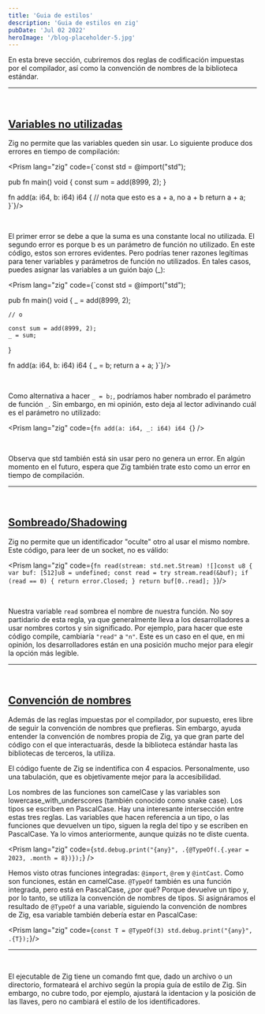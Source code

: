 ```yaml
---
title: 'Guia de estilos'
description: 'Guia de estilos en zig'
pubDate: 'Jul 02 2022'
heroImage: '/blog-placeholder-5.jpg'
---
```



En esta breve sección, cubriremos dos reglas de codificación impuestas por el compilador, así como la convención de nombres de la biblioteca estándar.

<hr />

<br/>

<a id="variables-no-utilizadas" class="no-underline text-black hover:underline hover:text-black" href="/aprende/guia-de-estilos/#variables-no-utilizadas"><h2 class="text-4xl">Variables no utilizadas</h2></a>

Zig no permite que las variables queden sin usar. Lo siguiente produce dos errores en tiempo de compilación:

<Prism lang="zig" code={`const std = @import("std");

pub fn main() void {
	const sum = add(8999, 2);
}

fn add(a: i64, b: i64) i64 {
    // nota que esto es a + a, no a + b
	return a + a;
}`}/>

<br/>


El primer error se debe a que la suma es una constante local no utilizada. El segundo error es porque b es un parámetro de función no utilizado. En este código, estos son errores evidentes. Pero podrías tener razones legítimas para tener variables y parámetros de función no utilizados. En tales casos, puedes asignar las variables a un guión bajo (_):

<Prism lang="zig" code={`const std = @import("std");

pub fn main() void {
	_ = add(8999, 2);

	// o

	const sum = add(8999, 2);
	_ = sum;
}

fn add(a: i64, b: i64) i64 {
	_ = b;
	return a + a;
}`}/>

<br/>

Como alternativa a hacer `_ = b;`, podríamos haber nombrado el parámetro de función `_`. Sin embargo, en mi opinión, esto deja al lector adivinando cuál es el parámetro no utilizado:

<Prism lang="zig" code={`fn add(a: i64, _: i64) i64 {`} />

<br/>

Observa que std también está sin usar pero no genera un error. En algún momento en el futuro, espera que Zig también trate esto como un error en tiempo de compilación.

<hr />

<br/>

<a id="sombreado-shadowing" class="no-underline text-black hover:underline hover:text-black" href="/aprende/guia-de-estilos/#sombreado-shadowing"><h2 class="text-4xl">Sombreado/Shadowing</h2></a>

Zig no permite que un identificador "oculte" otro al usar el mismo nombre. Este código, para leer de un socket, no es válido:

<Prism lang="zig" code={`fn read(stream: std.net.Stream) ![]const u8 {
	var buf: [512]u8 = undefined;
	const read = try stream.read(&buf);
	if (read == 0) {
		return error.Closed;
	}
	return buf[0..read];
}`}/>

<br/>


Nuestra variable `read` sombrea el nombre de nuestra función. No soy partidario de esta regla, ya que generalmente lleva a los desarrolladores a usar nombres cortos y sin significado. Por ejemplo, para hacer que este código compile, cambiaría `"read"` a `"n"`. Este es un caso en el que, en mi opinión, los desarrolladores están en una posición mucho mejor para elegir la opción más legible.

<hr/>
<br/>

<a id="convencion-de-nombres" class="no-underline text-black hover:underline hover:text-black" href="/aprende/guia-de-estilos/#convencion-de-nombres"><h2 class="text-4xl">Convención de nombres</h2></a>

Además de las reglas impuestas por el compilador, por supuesto, eres libre de seguir la convención de nombres que prefieras. Sin embargo, ayuda entender la convención de nombres propia de Zig, ya que gran parte del código con el que interactuarás, desde la biblioteca estándar hasta las bibliotecas de terceros, la utiliza.

El código fuente de Zig se indentifica con 4 espacios. Personalmente, uso una tabulación, que es objetivamente mejor para la accesibilidad.

Los nombres de las funciones son camelCase y las variables son lowercase_with_underscores (también conocido como snake case). Los tipos se escriben en PascalCase. Hay una interesante intersección entre estas tres reglas. Las variables que hacen referencia a un tipo, o las funciones que devuelven un tipo, siguen la regla del tipo y se escriben en PascalCase. Ya lo vimos anteriormente, aunque quizás no te diste cuenta.

<Prism lang="zig" code={`std.debug.print("{any}", .{@TypeOf(.{.year = 2023, .month = 8})});`} />
<br/>

Hemos visto otras funciones integradas: `@import`, `@rem` y `@intCast`. Como son funciones, están en camelCase. `@TypeOf` también es una función integrada, pero está en PascalCase, ¿por qué? Porque devuelve un tipo y, por lo tanto, se utiliza la convención de nombres de tipos. Si asignáramos el resultado de `@TypeOf` a una variable, siguiendo la convención de nombres de Zig, esa variable también debería estar en PascalCase:

<Prism lang="zig" code={`const T = @TypeOf(3)
std.debug.print("{any}", .{T});`}/>
<br/>
<hr/>
<br/>

El ejecutable de Zig tiene un comando fmt que, dado un archivo o un directorio, formateará el archivo según la propia guía de estilo de Zig. Sin embargo, no cubre todo, por ejemplo, ajustará la identacion y la posición de las llaves, pero no cambiará el estilo de los identificadores.